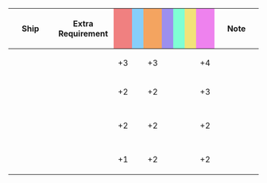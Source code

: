 {|class="wikitable" style="width:100%; text-align: center; vertical-align: middle;"
|-
! style="width: 20%;" | Ship
! style="width: 25%;" | Extra Requirement
! style="width: 5%; background-color: lightcoral;" | {{Firepower}}
! style="width: 5%; background-color: lightskyblue;" | {{Torpedo}}
! style="width: 5%; background-color: sandybrown;" | {{AA}}
! style="width: 5%; background-color: #9C8FEE;" | {{ASW}}
! style="width: 5%; background-color: #7fffd4;" | {{LOS}}
! style="width: 5%; background-color: #F2E279;" | {{Armor}}
! style="width: 5%; background-color: violet;" | {{Evasion}}
! style="width: 20%;" | Note
|-
! {{ShipLink|Houshou Kai}}
| style="text-align:left;" | 
| +3 || || +3 || || || || +4
| style="text-align:left;" | 
|-
! {{ShipLink|Souryuu Kai Ni}}<br>{{ShipLink|Hiryuu Kai Ni}}
| style="text-align:left;" | 
| +2 || || +2 || || || || +3
| style="text-align:left;" | 
|-
! {{ShipLink|Suzuya Carrier Kai Ni}}<br>{{ShipLink|Kumano Carrier Kai Ni}}<br>{{ShipLink|Kaga Kai Ni Go}}
| style="text-align:left;" | 
| +2 || || +2 || || || || +2
| style="text-align:left;" | 
|-
! {{ShipLink|Ryuuhou Kai Ni|Ryuuhou Kai Ni E|text=Ryuuhou Kai Ni (E)}}<br>{{ShipLink|Ise Kai Ni|Hyuuga Kai Ni|text=Ise-Class Kai Ni}}
| style="text-align:left;" | 
| +1 || || +2 || || || || +2
| style="text-align:left;" | 
|}